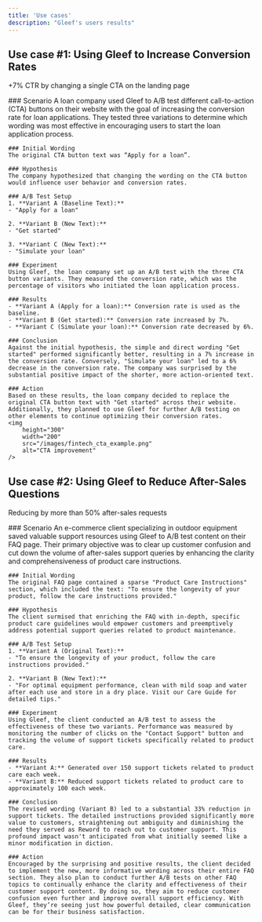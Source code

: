 ```yaml
---
title: 'Use cases'
description: "Gleef's users results"
---
```


## Use case #1: Using Gleef to Increase Conversion Rates
<Note>+7% CTR by changing a single CTA on the landing page</Note>

<Accordion title="Discover the case">
    ### Scenario
    A loan company used Gleef to A/B test different call-to-action (CTA) buttons on their website with the goal of increasing the conversion rate for loan applications. They tested three variations to determine which wording was most effective in encouraging users to start the loan application process.


    ### Initial Wording
    The original CTA button text was “Apply for a loan”.

    ### Hypothesis
    The company hypothesized that changing the wording on the CTA button would influence user behavior and conversion rates.

    ### A/B Test Setup
    1. **Variant A (Baseline Text):**
    - "Apply for a loan"

    2. **Variant B (New Text):**
    - "Get started"

    3. **Variant C (New Text):**
    - "Simulate your loan"

    ### Experiment
    Using Gleef, the loan company set up an A/B test with the three CTA button variants. They measured the conversion rate, which was the percentage of visitors who initiated the loan application process.

    ### Results
    - **Variant A (Apply for a loan):** Conversion rate is used as the baseline.
    - **Variant B (Get started):** Conversion rate increased by 7%.
    - **Variant C (Simulate your loan):** Conversion rate decreased by 6%.

    ### Conclusion
    Against the initial hypothesis, the simple and direct wording "Get started" performed significantly better, resulting in a 7% increase in the conversion rate. Conversely, "Simulate your loan" led to a 6% decrease in the conversion rate. The company was surprised by the substantial positive impact of the shorter, more action-oriented text.

    ### Action
    Based on these results, the loan company decided to replace the original CTA button text with "Get started" across their website. Additionally, they planned to use Gleef for further A/B testing on other elements to continue optimizing their conversion rates.
    <img 
        height="300" 
        width="200" 
        src="/images/fintech_cta_example.png" 
        alt="CTA improvement"
    />
</Accordion>

## Use case #2: Using Gleef to Reduce After-Sales Questions
<Note>Reducing by more than 50% after-sales requests</Note>

<Accordion title="Discover the case">
    ### Scenario
    An e-commerce client specializing in outdoor equipment saved valuable support resources using Gleef to A/B test content on their FAQ page. Their primary objective was to clear up customer confusion and cut down the volume of after-sales support queries by enhancing the clarity and comprehensiveness of product care instructions.

    ### Initial Wording
    The original FAQ page contained a sparse "Product Care Instructions" section, which included the text: "To ensure the longevity of your product, follow the care instructions provided." 

    ### Hypothesis
    The client surmised that enriching the FAQ with in-depth, specific product care guidelines would empower customers and preemptively address potential support queries related to product maintenance.

    ### A/B Test Setup
    1. **Variant A (Original Text):**
    - "To ensure the longevity of your product, follow the care instructions provided."

    2. **Variant B (New Text):**
    - "For optimal equipment performance, clean with mild soap and water after each use and store in a dry place. Visit our Care Guide for detailed tips."

    ### Experiment
    Using Gleef, the client conducted an A/B test to assess the effectiveness of these two variants. Performance was measured by monitoring the number of clicks on the "Contact Support" button and tracking the volume of support tickets specifically related to product care.

    ### Results
    - **Variant A:** Generated over 150 support tickets related to product care each week.
    - **Variant B:** Reduced support tickets related to product care to approximately 100 each week.

    ### Conclusion
    The revised wording (Variant B) led to a substantial 33% reduction in support tickets. The detailed instructions provided significantly more value to customers, straightening out ambiguity and diminishing the need they served as Reword to reach out to customer support. This profound impact wasn't anticipated from what initially seemed like a minor modification in diction.

    ### Action
    Encouraged by the surprising and positive results, the client decided to implement the new, more informative wording across their entire FAQ section. They also plan to conduct further A/B tests on other FAQ topics to continually enhance the clarity and effectiveness of their customer support content. By doing so, they aim to reduce customer confusion even further and improve overall support efficiency. With Gleef, they’re seeing just how powerful detailed, clear communication can be for their business satisfaction.
</Accordion>